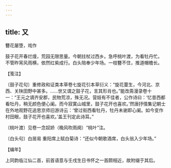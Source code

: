 ```yaml
---
---
---
```

title: 又
---



簪花屡堕，戏作





鼓子花开春烂熳，荒园无限思量。今朝拄杖过西乡。急呼桃叶渡，为看牡丹忙。　不管昨宵风雨横，依然红紫成行。白头陪奉少年场。一枝簪不住，推道帽檐长。





【笺注】


〔鼓子花句〕重修政和证类本草卷七旋花引本草衍义：“旋花蔓生，今河北、京西、关陕田野中甚多。……世又谓之鼓子花，言其形肖也。”能改斋漫录卷十一：“王元之谪齐安郡，民物荒凉，殊无况。营妓有不佳者，公作诗曰：‘忆昔西都看牡丹，稍无颜色便心阑。而今寂寞山城里，鼓子花开也喜欢。’然唐抒情集记朝士在外地观野花追思京师旧游诗云：‘曾过街西看牡丹，牡丹未谢即心阑。如今变作村田眼，鼓子花开也喜欢。’盖王刊定此诗耳。”

〔桃叶渡〕见卷一念奴娇（晚风吹雨阕）“桃叶”注。

〔白头句〕白居易 重阳席上赋白菊诗：“还似今朝歌酒席，白头翁入少年场。”





【编年】


上同韵临江仙二首，前首语意与壬戌生日书怀之一首颇相近，故附缀于其后。